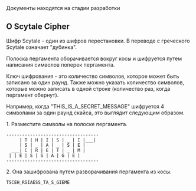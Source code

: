 <Callout type="warning">
  Документы находятся на стадии разработки
</Callout>

## О Scytale Cipher

Шифр Scytale - один из шифров перестановки. В переводе с греческого Scytale означает "дубинка".

Полоска пергамента оборачивается вокруг косы и шифруется путем написания символов поперек пергамента.

Ключ шифрования - это количество символов, которое может быть записано за один раунд. Также можно указать количество символов, которые можно записать в одной строке (количество раз, когда пергамент обернут).

Например, когда "THIS\_IS\_A\_SECRET\_MESSAGE" шифруется 4 символами за один раунд скайса, это выглядит следующим образом.

1\. Разместите символы на полоске пергамента.

```
-----------------------------------
     | T | H | I | S | _ | I |___|
     | S | _ | A | _ | S | E |
  ___| C | R | E | T | _ | M |
 | | E | S | S | A | G | E |
-----------------------------------
```

2\. Она зашифрована путем разворачивания пергамента из косы.

```
TSCEH_RSIAESS_TA_S_GIEME
```

